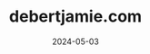 ---
title: "debertjamie.com"
excerpt: "My personal website built in NextJS and Tailwind"
date: "2024-05-03"
link: "https://debertjamie.com/"
oss: "https://github.com/debertjamie/debertjamie"
tags: "React,Next.js,TailwindCSS,MDX,PostgreSQL"
pinned: true
---